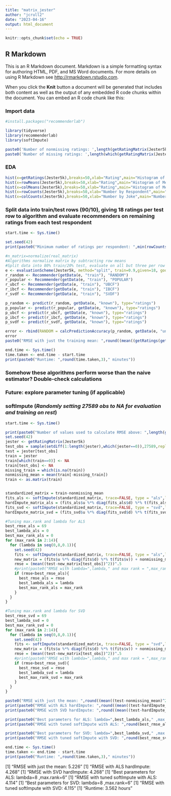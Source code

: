 ---
title: "matrix_jester"
author: "jcrull2"
date: "2023-04-16"
output: html_document
---

```{r setup, include=FALSE}
knitr::opts_chunk$set(echo = TRUE)
```

## R Markdown

This is an R Markdown document. Markdown is a simple formatting syntax for authoring HTML, PDF, and MS Word documents. For more details on using R Markdown see <http://rmarkdown.rstudio.com>.

When you click the **Knit** button a document will be generated that includes both content as well as the output of any embedded R code chunks within the document. You can embed an R code chunk like this:

### Import data

```{r}
#install.packages("recommenderlab")

library(tidyverse)
library(recommenderlab)
library(softImpute)

paste0('Number of nonmissing ratings: ',length(getRatingMatrix(Jester5k)) - length(which(getRatingMatrix(Jester5k)!=0)))
paste0('Number of missing ratings: ',length(which(getRatingMatrix(Jester5k)!=0)))

```

### EDA

```{r}
hist(x=getRatings(Jester5k),breaks=50,xlab="Rating",main="Histogram of Ratings")
hist(x=rowMeans(Jester5k),breaks=50,xlab="Rating",main="Histogram of Mean Ratings by Respondent")
hist(x=colMeans(Jester5k),breaks=50,xlab="Rating",main="Histogram of Mean Ratings by Joke")
hist(x=rowCounts(Jester5k),breaks=50,xlab="Number by Respondent",main="Number of Ratings by Respondent")
hist(x=colCounts(Jester5k),breaks=50,xlab="Number by Joke",main="Number of Ratings by Joke")

```

### Split data into train/test rows (90/10), giving 18 ratings per test row to algorithm and evaluate recommenders on remaining ratings from each test respondent

```{r}
start.time <- Sys.time()

set.seed(42)
print(paste0("Minimum number of ratings per respondent: ",min(rowCounts(Jester5k))))

#n_matrix=normalize(real_matrix)
#Algorithms normalize matrix by subtracting row means
#Split data into 80% train/20% test, evaluate on all but three per row in test
e <- evaluationScheme(Jester5k, method="split", train=0.9,given=18, goodRating=3)
r_random <- Recommender(getData(e, "train"), "RANDOM")
r_popular <- Recommender(getData(e, "train"), "POPULAR")
r_ubcf <- Recommender(getData(e, "train"), "UBCF")
r_ibcf <- Recommender(getData(e, "train"), "IBCF")
r_svdf <- Recommender(getData(e, "train"), "SVDF")

p_random <- predict(r_random, getData(e, "known"), type="ratings")
p_popular <- predict(r_popular, getData(e, "known"), type="ratings")
p_ubcf <- predict(r_ubcf, getData(e, "known"), type="ratings")
p_ibcf <- predict(r_ibcf, getData(e, "known"), type="ratings")
p_svdf <- predict(r_svdf, getData(e, "known"), type="ratings")

error <- rbind(RANDOM = calcPredictionAccuracy(p_random, getData(e, "unknown")),POPULAR = calcPredictionAccuracy(p_popular, getData(e, "unknown")),UBCF = calcPredictionAccuracy(p_ubcf, getData(e, "unknown")),IBCF = calcPredictionAccuracy(p_ibcf, getData(e, "unknown")),SVDF = calcPredictionAccuracy(p_svdf, getData(e, "unknown")))
error
paste0("RMSE with just the training mean: ",round((mean((getRatings(getData(e,"unknown"))-mean(getRatings(getData(e,"train"))))^2))^.5,3))

end.time <- Sys.time()
time.taken <- end.time - start.time
print(paste0("Runtime: ",round(time.taken,3)," minutes"))
```

### Somehow these algorithms perform worse than the naive estimator? Double-check calculations
### Future: explore parameter tuning (if applicable)


### softImpute (***Randomly setting 27589 obs to NA for evaluation and training on rest***)
```{r}
start.time <- Sys.time()

print(paste0("Number of values used to calculate RMSE above: ",length(getRatings(getData(e,"unknown")))))
set.seed(42)
jester <- getRatingMatrix(Jester5k)
test_obs = sample(setdiff(1:length(jester),which(jester==0)),27589,replace=FALSE)
test = jester[test_obs]
train = jester
train[which(train==0)] <- NA
train[test_obs] <- NA
missing_train = which(is.na(train))
nonmissing_mean = mean(train[-missing_train])
train <- as.matrix(train)


standardized_matrix = train-nonmissing_mean
fits_als <- softImpute(standardized_matrix, trace=FALSE, type = "als",lambda=0)
hardImpute_matrix_als = (fits_als$u %*% diag(fits_als$d) %*% t(fits_als$v)) + nonmissing_mean
fits_svd <- softImpute(standardized_matrix, trace=FALSE, type = "svd",lambda=0)
hardImpute_matrix_svd = (fits_svd$u %*% diag(fits_svd$d) %*% t(fits_svd$v)) + nonmissing_mean

#Tuning max.rank and lambda for ALS
best_rmse_als = 69
best_lambda_als = 0
best_max_rank_als = 0
for (max_rank in 2:14){  
  for (lambda in seq(0,8,0.1)){
    set.seed(42)
    fits <- softImpute(standardized_matrix, trace=FALSE, type = "als",lambda=lambda,rank.max=max_rank)
    new_matrix = (fits$u %*% diag(fits$d) %*% t(fits$v)) + nonmissing_mean
    rmse = (mean((test-new_matrix[test_obs])^2))^.5
    #print(paste0("RMSE with lambda=",lambda," and max rank = ",max_rank,": ",round(rmse)))
    if (rmse<best_rmse_als){
      best_rmse_als = rmse
      best_lambda_als = lambda
      best_max_rank_als = max_rank
    }
  }
}

#Tuning max.rank and lambda for SVD
best_rmse_svd = 69
best_lambda_svd = 0
best_max_rank_svd = 0
for (max_rank in 2:14){  
  for (lambda in seq(0,8,0.1)){
    set.seed(42)
    fits <- softImpute(standardized_matrix, trace=FALSE, type = "svd",lambda=lambda,rank.max=max_rank)
    new_matrix = (fits$u %*% diag(fits$d) %*% t(fits$v)) + nonmissing_mean
    rmse = (mean((test-new_matrix[test_obs])^2))^.5
    #print(paste0("RMSE with lambda=",lambda," and max rank = ",max_rank,": ",round(rmse)))
    if (rmse<best_rmse_svd){
      best_rmse_svd = rmse
      best_lambda_svd = lambda
      best_max_rank_svd = max_rank
    }
  }
}

paste0("RMSE with just the mean: ",round((mean((test-nonmissing_mean)^2))^.5,3))
print(paste0("RMSE with ALS hardImpute: ",round((mean((test-hardImpute_matrix_als[test_obs])^2))^.5,3)))
print(paste0("RMSE with SVD hardImpute: ",round((mean((test-hardImpute_matrix_svd[test_obs])^2))^.5,3)))

print(paste0("Best parameters for ALS: lambda=",best_lambda_als," ,max.rank=",best_max_rank_als))
print(paste0("RMSE with tuned softImpute with ALS: ",round(best_rmse_als,3)))

print(paste0("Best parameters for SVD: lambda=",best_lambda_svd," ,max.rank=",best_max_rank_svd))
print(paste0("RMSE with tuned softImpute with SVD: ",round(best_rmse_svd,3)))

end.time <- Sys.time()
time.taken <- end.time - start.time
print(paste0("Runtime: ",round(time.taken,3)," minutes"))
```

[1] "RMSE with just the mean: 5.226"
[1] "RMSE with ALS hardImpute: 4.268"
[1] "RMSE with SVD hardImpute: 4.268"
[1] "Best parameters for ALS: lambda=8 ,max.rank=6"
[1] "RMSE with tuned softImpute with ALS: 4.114"
[1] "Best parameters for SVD: lambda=8 ,max.rank=6"
[1] "RMSE with tuned softImpute with SVD: 4.115"
[1] "Runtime: 3.562 hours"